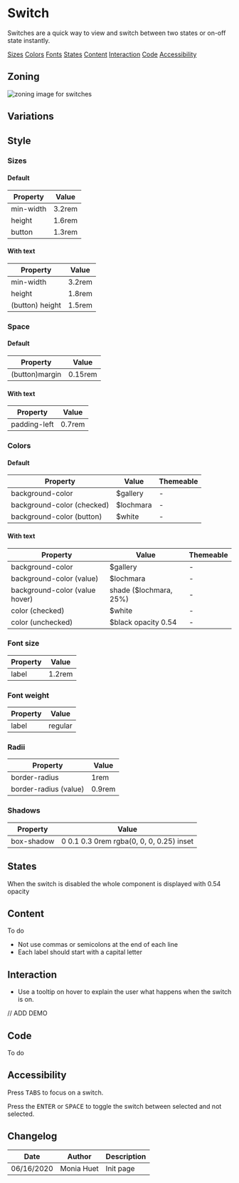 

<Meta title="Components|Form/Field/Input/Switch"/>

# Switch

Switches are a quick way to view and switch between two states or on-off state instantly. 


<Row>
	<Col centered="all">
		<a href="#sizes">Sizes</a>
	</Col>
	<Col centered="all">
		<a href="#colors">Colors</a>
	</Col>
	<Col centered="all">
		<a href="#fonts">Fonts</a>
	</Col>
	<Col centered="all">
		<a href="#states">States</a>
	</Col>
	<Col centered="all">
		<a href="#content">Content</a>
	</Col>
		<Col centered="all">
		<a href="#interaction">Interaction</a>
	</Col>
	<Col centered="all">
		<a href="#code">Code</a>
	</Col>
	<Col centered="all">
		<a href="#accessibility">Accessibility</a>
	</Col>
</Row>


## Zoning

<img src={InputZoning} alt="zoning image for switches" className="full" class="full" />

## Variations

## Style

### Sizes <a id="sizes" />

#### Default

| Property                       | Value             | 
| ------------------------------ | ----------------- | 
| min-width           	         | 3.2rem            | 
| height    			    	 | 1.6rem            | 
| button		   			   	 | 1.3rem            | 

#### With text

| Property                       | Value             | 
| ------------------------------ | ----------------- | 
| min-width           	         | 3.2rem            | 
| height    			    	 | 1.8rem            | 
| (button) height		 		 | 1.5rem			 |


### Space <a id="space" />

#### Default

| Property                       | Value             | 
| ------------------------------ | ----------------- | 
| (button)margin	             | 0.15rem           |

#### With text

| Property                       | Value             | 
| ------------------------------ | ----------------- | 
| padding-left  	             | 0.7rem            |


### Colors <a id="colors" />

#### Default

| Property                         | Value                               | Themeable				 |
| -------------------------------- | ----------------------------------- | ------------------------- |
| background-color                 | $gallery                            | -						 |
| background-color (checked)    	   | $lochmara                           | -						 |
| background-color (button)  | $white                              | -						 |


#### With text

| Property                       | Value                               | Themeable				 |
| ------------------------------ | ----------------------------------- | ----------------------- |
| background-color			     | $gallery                            | -	 					 |
| background-color (value)    	 | $lochmara                           | -						 |
| background-color (value hover) | shade ($lochmara, 25%)              | -						 |
| color	(checked)					 | $white							   | -	   					 |
| color	(unchecked)					 | $black opacity 0.54 				   | -	   					 |



### Font size <a id="fonts" />

| Property                       | Value             | 
| ------------------------------ | ----------------- |
| label							 | 1.2rem 			 |

### Font weight <a id="fonts" />

| Property                       | Value             | 
| ------------------------------ | ----------------- |
| label							 | regular			 |

### Radii <a id="radii" />
 
| Property                       | Value             | 
| ------------------------------ | ----------------- | 
| border-radius			         | 1rem	             |
| border-radius	(value)		     | 0.9rem	         |

### Shadows <a id="shadows" />

| Property                       | Value             | 
| ------------------------------ | ----------------- | 
| box-shadow			         | 0 0.1 0.3 0rem rgba(0, 0, 0, 0.25) inset   |


## States <a id="states" />

When the switch is disabled the whole component is displayed with 0.54 opacity


## Content <a id="content" />

To do

- Not use commas or semicolons at the end of each line
- Each label should start with a capital letter

## Interaction <a id="interaction" />

- Use a tooltip on hover to explain the user what happens when the switch is on.

// ADD DEMO

## Code <a id="code" />

To do

## Accessibility <a id="accessibility" />

Press <kbd>TABS</kbd> to focus on a switch.

Press the <kbd>ENTER</kbd> or <kbd>SPACE</kbd> to toggle the switch between selected and not selected. 
 

## Changelog

| Date       | Author | Description |
| ---------- | ------ | ----------- |
| 06/16/2020 | Monia Huet  | Init page   |


